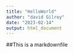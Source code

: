 ```yaml
---
title: "HelloWorld"
author: "david Gilroy"
date: "2023-02-14"
output: html_document
---
```


##This is a markdownfile

